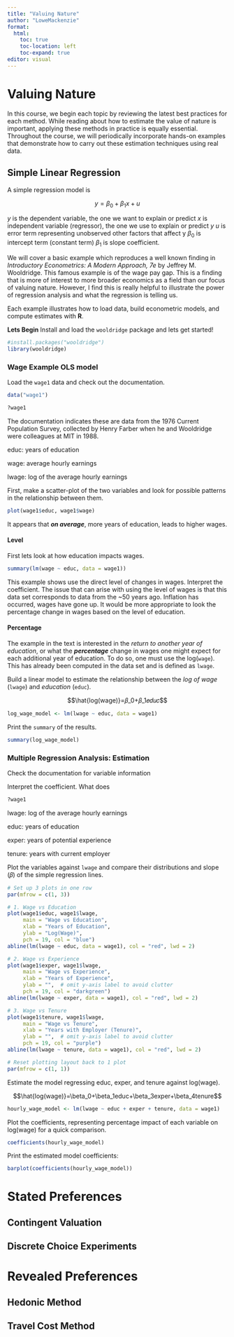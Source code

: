 ```yaml
---
title: "Valuing Nature"
author: "LoweMackenzie"
format:
  html:
    toc: true
    toc-location: left
    toc-expand: true
editor: visual
---
```


# Valuing Nature

In this course, we begin each topic by reviewing the latest best practices for each method. While reading about how to estimate the value of nature is important, applying these methods in practice is equally essential. Throughout the course, we will periodically incorporate hands-on examples that demonstrate how to carry out these estimation techniques using real data.

## Simple Linear Regression

A simple regression model is

$$y=\beta_0+\beta_1x+u$$

$y$ is the dependent variable, the one we want to explain or predict $x$ is independent variable (regressor), the one we use to explain or predict $y$ $u$ is error term representing unobserved other factors that affect y $β_0$ is intercept term (constant term) $β_1$ is slope coefficient.

We will cover a basic example which reproduces a well known finding in *Introductory Econometrics: A Modern Approach, 7e* by Jeffrey M. Wooldridge. This famous example is of the wage pay gap. This is a finding that is more of interest to more broader economics as a field than our focus of valuing nature. However, I find this is really helpful to illustrate the power of regression analysis and what the regression is telling us. 

Each example illustrates how to load data, build econometric models, and compute estimates with **R**.

**Lets Begin**
Install and load the `wooldridge` package and lets get started!

```r
#install.packages("wooldridge")
library(wooldridge)

```

### **Wage Example OLS model**

Load the `wage1` data and check out the documentation.

```r
data("wage1")

?wage1
```

The documentation indicates these are data from the 1976 Current Population Survey, collected by Henry Farber when he and Wooldridge were colleagues at MIT in 1988.

educ: years of education

wage: average hourly earnings

lwage: log of the average hourly earnings

First, make a scatter-plot of the two variables and look for possible patterns in the relationship between them.

```r
plot(wage1$educ, wage1$wage)
```

It appears that ***on average***, more years of education, leads to higher wages.

#### Level
First lets look at how education impacts wages. 
```r
summary(lm(wage ~ educ, data = wage1))

```
This example shows use the direct level of changes in wages. Interpret the coefficient. The issue that can arise with using the level of wages is that this data set corresponds to data from the ~50 years ago. Inflation has occurred, wages have gone up. It would be more appropriate to look the percentage change in wages based on the level of education.


#### Percentage
The example in the text is interested in the *return to another year of education*, or what the ***percentage*** change in wages one might expect for each additional year of education. To do so, one must use the log(`wage`). This has already been computed in the data set and is defined as `lwage`.

Build a linear model to estimate the relationship between the *log of wage* (`lwage`) and *education* (`educ`).

$$\hat{log(wage)}=𝛽_0+𝛽_1𝑒𝑑𝑢𝑐$$

```r
log_wage_model <- lm(lwage ~ educ, data = wage1)
```

Print the `summary` of the results.

```r
summary(log_wage_model)
```

### **Multiple Regression Analysis: Estimation**

Check the documentation for variable information


Interpret the coefficient. What does
```r
?wage1
```

lwage: log of the average hourly earnings

educ: years of education

exper: years of potential experience

tenure: years with current employer

Plot the variables against `lwage` and compare their distributions and slope (𝛽) of the simple regression lines.

```r
# Set up 3 plots in one row
par(mfrow = c(1, 3))

# 1. Wage vs Education
plot(wage1$educ, wage1$lwage,
     main = "Wage vs Education",
     xlab = "Years of Education",
     ylab = "Log(Wage)",
     pch = 19, col = "blue")
abline(lm(lwage ~ educ, data = wage1), col = "red", lwd = 2)

# 2. Wage vs Experience
plot(wage1$exper, wage1$lwage,
     main = "Wage vs Experience",
     xlab = "Years of Experience",
     ylab = "",  # omit y-axis label to avoid clutter
     pch = 19, col = "darkgreen")
abline(lm(lwage ~ exper, data = wage1), col = "red", lwd = 2)

# 3. Wage vs Tenure
plot(wage1$tenure, wage1$lwage,
     main = "Wage vs Tenure",
     xlab = "Years with Employer (Tenure)",
     ylab = "",  # omit y-axis label to avoid clutter
     pch = 19, col = "purple")
abline(lm(lwage ~ tenure, data = wage1), col = "red", lwd = 2)

# Reset plotting layout back to 1 plot
par(mfrow = c(1, 1))

```

Estimate the model regressing educ, exper, and tenure against log(wage).

$$\hat{log(wage)}=\beta_0+\beta_1educ+\beta_3exper+\beta_4tenure$$

```r
hourly_wage_model <- lm(lwage ~ educ + exper + tenure, data = wage1)
```
Plot the coefficients, representing percentage impact of each variable on log(wage) for a quick comparison.






```r
coefficients(hourly_wage_model)
```

Print the estimated model coefficients:

```r
barplot(coefficients(hourly_wage_model))

```

# Stated Preferences

## Contingent Valuation


## Discrete Choice Experiments

# Revealed Preferences

## Hedonic Method

## Travel Cost Method
